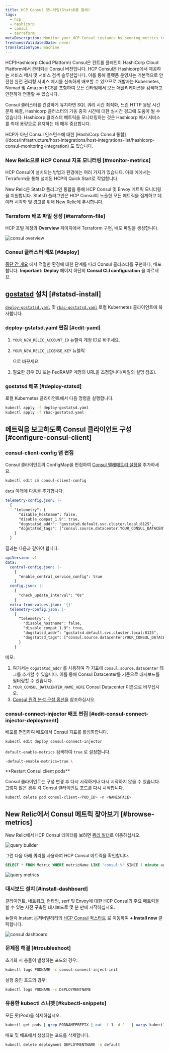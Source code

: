 ```yaml
---
title: HCP Consul 모니터링(StatsD를 통해)
tags:
  - hcp
  - hashicorp
  - consul
  - terraform
metaDescription: Monitor your HCP Consul instance by sending metrics to New Relic via Statsd
freshnessValidatedDate: never
translationType: machine
---
```






HCP(Hashicorp Cloud Platform) Consul은 컨트롤 플레인이 HashiCorp Cloud Platform에서 관리되는 Consul 버전입니다. HCP Consul은 Hashicorp에서 제공하는 서비스 메시 및 서비스 검색 솔루션입니다. 이를 통해 플랫폼 운영자는 기본적으로 안전한 완전 관리형 서비스 메시를 신속하게 배포할 수 있으므로 개발자는 Kubernetes, Nomad 및 Amazon ECS를 포함하여 모든 런타임에서 모든 애플리케이션을 검색하고 안전하게 연결할 수 있습니다.

Consul 클러스터를 건강하게 유지하면 SQL 쿼리 시간 최적화, 느린 HTTP 응답 시간 문제 해결, Hashicorp 클러스터의 가동 중지 시간에 대한 실시간 경고에 도움이 될 수 있습니다. Hashicorp 클러스터 메트릭을 모니터링하는 것은 Hashicorp 메시 서비스를 최대 용량으로 유지하는 데 매우 중요합니다.

<Callout variant="tip">
  HCP가 아닌 Consul 인스턴스에 대한 [HashiCorp Consul 통합](/docs/infrastructure/host-integrations/host-integrations-list/hashicorp-consul-monitoring-integration) 도 있습니다.
</Callout>

### New Relic으로 HCP Consul 지표 모니터링 [#monitor-metrics]

HCP Consul이 설치되는 방법과 환경에는 여러 가지가 있습니다. 아래 예에서는 Terraform을 통해 설치된 HCP의 Quick Start로 작업합니다.

New Relic은 StatsD 플러그인 통합을 통해 HCP Consul 및 Envoy 메트릭 모니터링을 지원합니다. StatsD 플러그인은 HCP Consul이 노출한 모든 메트릭을 집계하고 데이터 시각화 및 경고를 위해 New Relic에 푸시합니다.

### Terraform 배포 파일 생성 [#terraform-file]

HCP 포털 계정의 <DNT>**Overview**</DNT> 페이지에서 Terraform 구현, 배포 파일을 생성합니다.

<img
  title="consul overview"
  alt="consul overview"
  src={infrastructureConsulOverview}
/>

### Consul 클러스터 배포 [#deploy]

[종단 간 개요](https://learn.hashicorp.com/tutorials/cloud/consul-end-to-end-overview) 에서 적절한 환경에 대한 단계를 따라 Consul 클러스터를 구현하다, 배포합니다. <DNT>**Important:**</DNT> <DNT>**Deploy**</DNT> 페이지 하단의 <DNT>**Consul CLI configuration**</DNT> 을 따르세요.

## [gostatsd](https://github.com/atlassian/gostatsd) 설치 [#statsd-install]

[`deploy-gostatsd.yaml`](https://github.com/newrelic-experimental/hashicorp-quickstart-annex/blob/main/hcp-consul/deploy-gostatsd.yaml) 및 [`rbac-gostatsd.yaml`](https://github.com/newrelic-experimental/hashicorp-quickstart-annex/blob/main/hcp-consul/rbac-gostatsd.yaml) 로컬 Kubernetes 클라이언트에 복사합니다.

### deploy-gstatsd.yaml 편집 [#edit-yaml]

1. `YOUR_NEW_RELIC_ACCOUNT_ID` 뉴렐릭 계정 ID로 바꾸세요.

2. `YOUR_NEW_RELIC_LICENSE_KEY` 뉴렐릭

   <InlinePopover type="licenseKey"/>

   으로 바꾸세요.

3. 필요한 경우 EU 또는 FedRAMP 계정의 URL을 조정합니다(파일의 설명 참조).

### gostatsd 배포 [#deploy-statsd]

로컬 Kubernetes 클라이언트에서 다음 명령을 실행합니다.

```bash
kubectl apply -f deploy-gostatsd.yaml
kubectl apply -f rbac-gostatsd.yaml
```

## 메트릭을 보고하도록 Consul 클라이언트 구성 [#configure-consul-client]

### consul-client-config 맵 편집

Consul 클라이언트의 ConfigMap을 편집하여 [Consul 텔레메트리 설정을](https://www.consul.io/docs/agent/telemetry) 추가하세요.

```bash
kubectl edit cm consul-client-config
```

`data` 아래에 다음을 추가합니다.

```yaml
telemetry-config.json: |-
  {   
    "telemetry": {
      "disable_hostname": false,
      "disable_compat_1.9": true,
      "dogstatsd_addr": "gostatsd.default.svc.cluster.local:8125",
      "dogstatsd_tags": ["consul.source.datacenter:YOUR_CONSUL_DATACENTER_NAME_HERE"]
    }
  }
```

결과는 다음과 같아야 합니다.

```yaml
apiVersion: v1
data:
  central-config.json: |-
    {   
      "enable_central_service_config": true
    }   
  config.json: |-
    {   
      "check_update_interval": "0s"
    }   
  extra-from-values.json: '{}'
  telemetry-config.json: |-
    {   
      "telemetry": {
        "disable_hostname": false,
        "disable_compat_1.9": true,
        "dogstatsd_addr": "gostatsd.default.svc.cluster.local:8125",
        "dogstatsd_tags": ["consul.source.datacenter:YOUR_CONSUL_DATACENTER_NAME_HERE"]
      }   
    }  
```

메모:

1. 여기서는 `dogstatsd_addr` 를 사용하여 각 지표에 `consul.source.datacenter` 태그를 추가할 수 있습니다. 이를 통해 Consul Datacenter를 기준으로 대시보드를 필터링할 수 있습니다.
2. `YOUR_CONSUL_DATACENTER_NAME_HERE` Consul Datacenter 이름으로 바꾸십시오.
3. [Consul 원격 분석 구성 옵션을](https://www.consul.io/docs/agent/config/config-files#telemetry) 참조하십시오.

### consul-connect-injector 배포 편집 [#edit-consul-connect-injector-deployment]

배포를 편집하여 배포에서 Consul 지표를 활성화합니다.

```bash
kubectl edit deploy consul-connect-injector
```

`default-enable-metrics` 검색하여 `true` 로 설정합니다.

```bash
-default-enable-metrics=true \
```

<DNT>
  **Restart Consul client pods**
</DNT>

Consul 클라이언트는 구성 변경 후 다시 시작하거나 다시 시작하지 않을 수 있습니다. 그렇지 않은 경우 각 Consul 클라이언트 포드를 다시 시작합니다.

```bash
kubectl delete pod consul-client-<POD_ID> -n <NAMESPACE>
```

## New Relic에서 Consul 메트릭 찾아보기 [#browse-metrics]

New Relic에서 HCP Consul 데이터를 보려면 [쿼리 빌더](/docs/query-your-data/explore-query-data/query-builder/introduction-query-builder/)로 이동하십시오.

<img
  title="query builder"
  alt="query builder"
  src={infrastructureQueryBuilder}
/>

그런 다음 아래 쿼리를 사용하여 HCP Consul 메트릭을 확인합니다.

```sql
SELECT * FROM Metric WHERE metricName LIKE 'consul.%' SINCE 1 minute ago
```

<img
  title="query metrics"
  alt="query metrics"
  src={infrastructureQueryMetrics}
/>

### 대시보드 설치 [#install-dashboard]

클라이언트, 네트워크, 런타임, serf 및 Envoy에 대한 HCP Consul의 주요 메트릭을 볼 수 있는 사전 구축된 대시보드로 몇 분 만에 시작하십시오.

뉴렐릭 Instant 옵저버빌리티의 [HCP Consul 퀵스타트](https://newrelic.com/instant-observability/hcp-consul) 로 이동하여 <DNT>**+ Install now**</DNT> 클릭합니다.

<img
  title="consul dashboard"
  alt="consul dashboard"
  src={infrastructureConsulDashboard}
/>

### 문제점 해결 [#troubleshoot]

초기화 시 충돌이 발생하는 포드의 경우:

```bash
kubectl logs PODNAME -c consul-connect-inject-init
```

실행 중인 포드의 경우:

```bash
kubectl logs PODNAME -c DEPLOYMENTNAME
```

### 유용한 kubectl 스니펫 [#kubectl-snippets]

모든 팟(Pod)을 삭제하십시오.

```bash
kubectl get pods | grep PODNAMEPREFIX | cut -f 1 -d ' ' | xargs kubectl delete pods
```

배포 및 배포에서 생성되는 포드를 삭제합니다.

```bash
kubectl delete deployment DEPLOYMENTNAME -n default
```